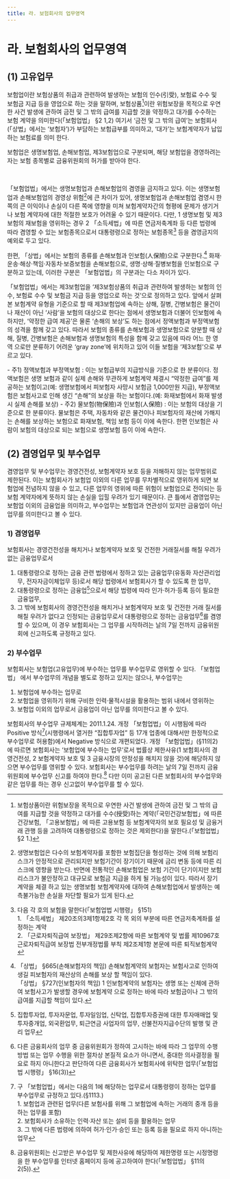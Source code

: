 ```yaml
---
title: 라. 보험회사의 업무영역
---
```

# 라. 보험회사의 업무영역

## (1) 고유업무
보험업이란 보험상품의 취급과 관련하여 발생하는 보험의 인수(引受), 보험료 수수 및 보험금 지급 등을 영업으로 하는 것을 말하며, 보험상품[^1]이란 위험보장을 목적으로 우연한 사건 발생에 관하여 금전 및 그 밖의 급여를 지급할 것을 약정하고 대가를 수수하는 보험 계약을 의미한다(「보험업법」 §2 1,2) 여기서 ‘금전 및 그 밖의 급여’는 보험회사(「상법」에서는 ‘보험자’)가 부담하는 보험급부를 의미하고, ‘대가’는 보험계약자가 납입하는 보험료를 의미 한다.

보험업은 생명보험업, 손해보험업, 제3보험업으로 구분되며, 해당 보험업을 경영하려는 자는 보험 종목별로 금융위원회의 허가를 받아야 한다.

<GCenterImg src ="/fs/3214_1.png" /><br/>

「보험업법」에서는 생명보험업과 손해보험업의 겸영을 금지하고 있다. 이는 생명보험업과 손해보험업의 경영상 위험[^2]에 큰 차이가 있어, 생명보험업과 손해보험업 겸영시 한 쪽의 큰 이익이나 손실이 다른 쪽에 영향을 미쳐 보험계약자간의 형평에 문제가 생기거나 보험 계약자에 대한 적절한 보호가 어려울 수 있기 때문이다. 다만, 1 생명보험 및 제3 보험의 재보험을 영위하는 경우 2 「소득세법」에 따른 연금저축계좌 등 다른 법령에 따라 겸영할 수 있는 보험종목으로서 대통령령으로 정하는 보험종목[^3] 등을 겸영금지의 예외로 두고 있다.

한편, 「상법」에서는 보험의 종류를 손해보험과 인보험(人保險)으로 구분한다.[^4] 화재· 운송·해상·책임·자동차·보증보험을 손해보험으로, 생명·상해·질병보험을 인보험으로 구분하고 있는데, 이러한 구분은 「보험업법」의 구분과는 다소 차이가 있다.

<Card subTitle="제3보험의 성격">

「보험업법」에서는 제3보험업을 ‘제3보험상품의 취급과 관련하여 발생하는 보험의 인수, 보험료 수수 및 보험금 지급 등을 영업으로 하는 것’으로 정의하고 있다. 앞에서 살펴본 보험계약 유형을 기준으로 할 때 제3보험업에 속하는 상해, 질병, 간병보험은 물건이나 재산이 아닌 ‘사람’을 보험의 대상으로 한다는 점에서 생명보험과 더불어 인보험에 속하지만, ‘약정한 급여 제공’은 물론 ‘손해의 보상’도 하는 점에서 정액보험과 부정액보험의 성격을 함께 갖고 있다. 따라서 보험의 종류를 손해보험과 생명보험으로 양분할 때 상해, 질병, 간병보험은 손해보험과 생명보험의 특성을 함께 갖고 있음에 따라 어느 한 영역 으로만 분류하기 어려운 ‘gray zone’에 위치하고 있어 이들 보험을 ‘제3보험’으로 부르고 있다.

<Cmt>
- 주1) 정액보험과 부정액보험 : 이는 보험급부의 지급방식을 기준으로 한 분류이다. 정액보험은 생명 보험과 같이 실제 손해와 무관하게 보험계약 체결시 “약정한 급여”를 제공하는 보험이고(예: 생명보험에서 피보험자 사망시 보험금 1,000만원 지급), 부정액보험은 보험사고로 인해 생긴 “손해”의 보상을 하는 보험이다.(예: 화재보험에서 화재 발생시 실제 손해를 보상)
- 주2) 물보험(物保險)과 인보험(人保險) : 이는 보험의 대상을 기준으로 한 분류이다. 물보험은 주택, 자동차와 같은 물건이나 피보험자의 재산에 가해지는 손해를 보상하는 보험으로 화재보험, 책임 보험 등이 이에 속한다. 한편 인보험은 사람이 보험의 대상으로 되는 보험으로 생명보험 등이 이에 속한다.
</Cmt>
</Card>

[^1]: 보험상품이란 위험보장을 목적으로 우연한 사건 발생에 관하여 금전 및 그 밖의 급여를 지급할 것을 약정하고 대가를 수수(授受)하는 계약(「국민건강보험법」에 따른 건강보험, 「고용보험법」에 따른 고용보험 등 보험계약자의 보호 필요성 및 금융거래 관행 등을 고려하여 대통령령으로 정하는 것은 제외한다)을 말한다.(「보험업법」 §2 1.)
[^2]: 생명보험업은 다수의 보험계약자를 포함한 보험집단을 형성하는 것에 의해 보험리스크가 안정적으로 관리되지만 보험기간이 장기이기 때문에 금리 변동 등에 따른 리스크에 영향을 받는다. 반면에 전통적인 손해보험업은 보험 기간이 단기이지만 보험리스크가 불안정하고 대규모로 보험금 지급을 하게 될 가능성이 있다. 따라서 장기계약을 체결 하고 있는 생명보험 보험계약자에 대하여 손해보험업에서 발생하는 예측불가능한 손실을 차단할 필요가 있게 된다.
[^3]: 다음 각 호의 보험을 말한다(「보험업법 시행령」 §151)<br/> 1. 「소득세법」 제20조의3제1항제2호 각 목 외의 부분에 따른 연금저축계좌를 설정하는 계약<br/> 2. 「근로자퇴직급여 보장법」 제29조제2항에 따른 보험계약 및 법률 제10967호 근로자퇴직급여 보장법 전부개정법률 부칙 제2조제1항 본문에 따른 퇴직보험계약
[^4]: 「상법」 §665(손해보험자의 책임) 손해보험계약의 보험자는 보험사고로 인하여 생길 피보험자의 재산상의 손해를 보상 할 책임이 있다. <br/> 「상법」 §727(인보험자의 책임) 1 인보험계약의 보험자는 생명 또는 신체에 관하여 보험사고가 발생할 경우에 보험계약 으로 정하는 바에 따라 보험금이나 그 밖의 급여를 지급할 책임이 있다.


## (2) 겸영업무 및 부수업무
겸영업무 및 부수업무는 경영건전성, 보험계약자 보호 등을 저해하지 않는 업무범위로 제한된다. 이는 보험회사가 보험업 이외의 다른 업무를 무차별적으로 영위하게 되면 보험업에 전념하지 않을 수 있고, 다른 업무의 영위에 따른 위험이 보험업으로 전이되는 등 보험 계약자에게 뜻하지 않는 손실을 입힐 우려가 있기 때문이다. 큰 틀에서 겸영업무는 보험업 이외의 금융업을 의미하고, 부수업무는 보험업과 연관성이 있지만 금융업이 아닌 업무를 의미한다고 볼 수 있다.

### 1) 겸영업무
보험회사는 경영건전성을 해치거나 보험계약자 보호 및 건전한 거래질서를 해칠 우려가 없는 금융업무로서
1. 대통령령으로 정하는 금융 관련 법령에서 정하고 있는 금융업무(유동화 자산관리업무, 전자자금이체업무 등)로서 해당 법령에서 보험회사가 할 수 있도록 한 업무,
2. 대통령령으로 정하는 금융업[^5]으로서 해당 법령에 따라 인가·허가·등록 등이 필요한 금융업무,
3. 그 밖에 보험회사의 경영건전성을 해치거나 보험계약자 보호 및 건전한 거래 질서를 해칠 우려가 없다고 인정되는 금융업무로서 대통령령으로 정하는 금융업무[^6]를 겸영할 수 있으며, 이 경우 보험회사는 그 업무를 시작하려는 날의 7일 전까지 금융위원회에 신고하도록 규정하고 있다.

### 2) 부수업무
보험회사는 보험업(고유업무)에 부수하는 업무를 부수업무로 영위할 수 있다. 「보험업법」 에서 부수업무의 개념을 별도로 정하고 있지는 않으나, 부수업무는
1. 보험업에 부수하는 업무로
2. 보험업을 영위하기 위해 구비한 인력·물적시설을 활용하는 범위 내에서 영위하는
3. 보험업 이외의 업무로서 금융업이 아닌 업무를 의미한다고 볼 수 있다.

보험회사의 부수업무 규제체계는 2011.1.24. 개정 「보험업법」이 시행됨에 따라 Positive 방식[^7](시행령에서 열거한 “집합투자업” 등 17개 업종에 대해서만 한정적으로 부수업무로 허용함)에서 Negative 방식으로 개편되었다.
개정 「보험업법」(§11의2)에 따르면 보험회사는 ‘보험업에 부수하는 업무’로서 법률상 제한사유(1 보험회사의 경영건전성, 2 보험계약자 보호 및 3 금융시장의 안정성을 해치지 않을 것)에 해당하지 않으면 부수업무를 영위할 수 있다. 보험회사는 부수업무를 하려는 날의 7일 전까지 금융위원회에 부수업무 신고를 하여야 한다.[^8] 다만 이미 공고된 다른 보험회사의 부수업무와 같은 업무를 하는 경우 신고없이 부수업무를 할 수 있다.

[^5]: 집합투자업, 투자자문업, 투자일임업, 신탁업, 집합투자증권에 대한 투자매매업 및 투자중개업, 외국환업무, 퇴근연금 사업자의 업무, 선불전자지급수단의 발행 및 관리 업무
[^6]: 다른 금융회사의 업무 중 금융위원회가 정하여 고시하는 바에 따라 그 업무의 수행방법 또는 업무 수행을 위한 절차상 본질적 요소가 아니면서, 중대한 의사결정을 필요로 하지 아니한다고 판단하여 다른 금융회사가 보험회사에 위탁한 업무(「보험업법 시행령」 §16(3))
[^7]: 구 「보험업법」에서는 다음의 1에 해당하는 업무로서 대통령령이 정하는 업무를 부수업무로 규정하고 있다.(§1113.)<br/> 1. 보험업과 관련된 업무(다른 보험사를 위해 그 보험업에 속하는 거래의 중개 등을 하는 업무를 포함)<br/> 2. 보험회사가 소유하는 인력·자산 또는 설비 등을 활용하는 업무<br/> 3. 그 밖에 다른 법령에 의하여 허가·인가·승인 또는 등록 등을 필요로 하지 아니하는 업무
[^8]: 금융위원회는 신고받은 부수업무 및 제한사유에 해당하여 제한명령 또는 시정명령을 한 부수업무를 인터넷 홈페이지 등에 공고하여야 한다(「보험업법」 §11의2(5)).
